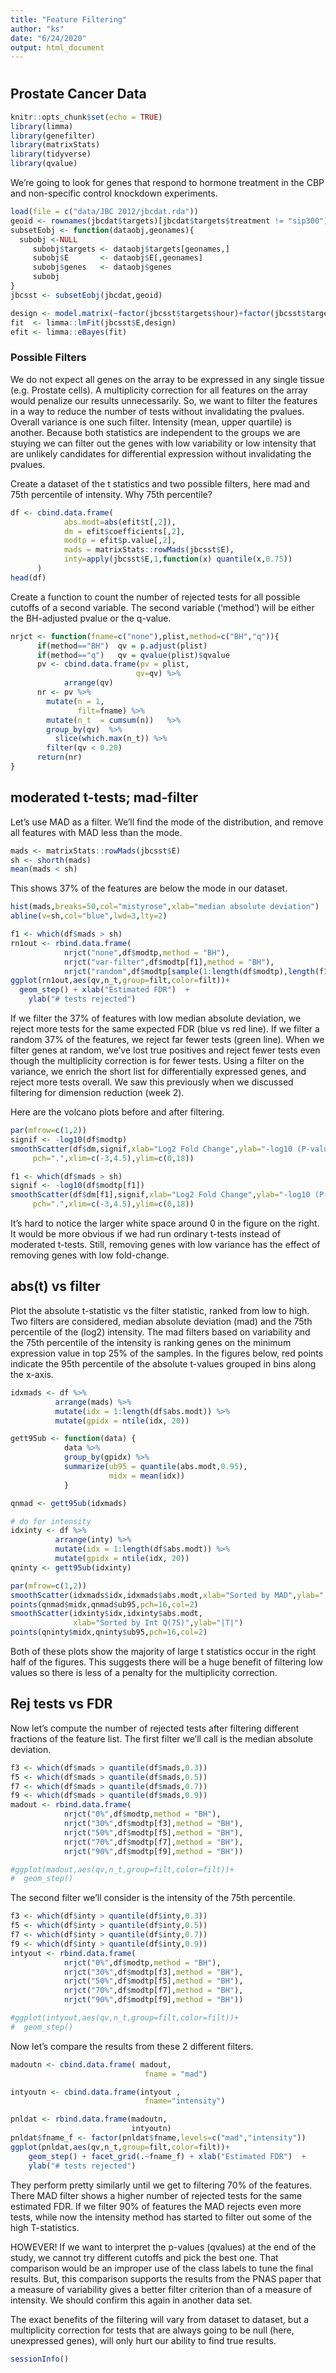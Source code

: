 ```yaml
---
title: "Feature Filtering"
author: "ks"
date: "6/24/2020"
output: html_document
---
```


# {.tabset}

## Prostate Cancer Data

```r
knitr::opts_chunk$set(echo = TRUE)
library(limma)
library(genefilter)
library(matrixStats)
library(tidyverse)
library(qvalue)
```

We're going to look for genes that respond to hormone treatment in the CBP and non-specific control knockdown experiments. 

```r
load(file = c("data/JBC 2012/jbcdat.rda"))
geoid <- rownames(jbcdat$targets)[jbcdat$targets$treatment != "sip300"]
subsetEobj <- function(dataobj,geonames){
  subobj <-NULL
     subobj$targets <- dataobj$targets[geonames,]
     subobj$E       <- dataobj$E[,geonames]
     subobj$genes   <- dataobj$genes
     subobj
}
jbcsst <- subsetEobj(jbcdat,geoid)

design <- model.matrix(~factor(jbcsst$targets$hour)+factor(jbcsst$targets$treatment))
fit  <- limma::lmFit(jbcsst$E,design)
efit <- limma::eBayes(fit)
```

### Possible Filters

We do not expect all genes on the array to be expressed in any single tissue (e.g. Prostate cells). A multiplicity correction for all features on the array would penalize our results unnecessarily. So, we want to filter the features in a way to reduce the number of tests without invalidating the pvalues. Overall variance is one such filter. Intensity (mean, upper quartile) is another. Because both statistics are independent to the groups we are stuying we can filter out the genes with low variability or low intensity that are unlikely candidates for differential expression without invalidating the pvalues. 

Create a dataset of the t statistics and two possible filters, here mad and 75th percentile of intensity. Why 75th percentile?
```r

df <- cbind.data.frame( 
            abs.modt=abs(efit$t[,2]),
            dm = efit$coefficients[,2],
            modtp = efit$p.value[,2],
            mads = matrixStats::rowMads(jbcsst$E),
            inty=apply(jbcsst$E,1,function(x) quantile(x,0.75))
      )
head(df)
```

Create a function to count the number of rejected tests for all possible cutoffs of a second variable. The second variable ('method') will be either the BH-adjusted pvalue or the q-value.
```r
nrjct <- function(fname=c("none"),plist,method=c("BH","q")){
      if(method=="BH")  qv = p.adjust(plist)
      if(method=="q")   qv = qvalue(plist)$qvalue
      pv <- cbind.data.frame(pv = plist,
                            qv=qv) %>%
            arrange(qv)
      nr <- pv %>%
        mutate(n = 1,
               filt=fname) %>%
        mutate(n_t  = cumsum(n))   %>%
        group_by(qv)  %>%
          slice(which.max(n_t)) %>%
        filter(qv < 0.20)
      return(nr)
}
```


## moderated t-tests; mad-filter

Let's use MAD as a filter. We'll find the mode of the distribution, and remove all features with MAD less than the mode.

```r
mads <- matrixStats::rowMads(jbcsst$E)
sh <- shorth(mads)
mean(mads < sh)
```

This shows 37\% of the features are below the mode in our dataset. 

```r
hist(mads,breaks=50,col="mistyrose",xlab="median absolute deviation")
abline(v=sh,col="blue",lwd=3,lty=2)
```

```r
f1 <- which(df$mads > sh)
rn1out <- rbind.data.frame(
            nrjct("none",df$modtp,method = "BH"),
            nrjct("var-filter",df$modtp[f1],method = "BH"),
            nrjct("random",df$modtp[sample(1:length(df$modtp),length(f1))],method = "BH"))
ggplot(rn1out,aes(qv,n_t,group=filt,color=filt))+
  geom_step() + xlab("Estimated FDR")  +
    ylab("# tests rejected")
```

If we filter the 37\% of features with low median absolute deviation, we reject more tests for the same expected FDR (blue vs red line). If we filter a random 37\% of the features, we reject far fewer tests (green line). When we filter genes at random, we've lost true positives and reject fewer tests even though the multiplicity correction is for fewer tests. Using a filter on the variance, we enrich the short list for differentially expressed genes, and reject more tests overall. We saw this previously when we discussed filtering for dimension reduction (week 2).

Here are the volcano plots before and after filtering.
```r
par(mfrow=c(1,2))
signif <- -log10(df$modtp)
smoothScatter(df$dm,signif,xlab="Log2 Fold Change",ylab="-log10 (P-value)",
     pch=".",xlim=c(-3,4.5),ylim=c(0,18))

f1 <- which(df$mads > sh)
signif <- -log10(df$modtp[f1])
smoothScatter(df$dm[f1],signif,xlab="Log2 Fold Change",ylab="-log10 (P-value)",
     pch=".",xlim=c(-3,4.5),ylim=c(0,18))
```

It's hard to notice the larger white space around 0 in the figure on the right. It would be more obvious if we had run ordinary t-tests instead of moderated t-tests. Still, removing genes with low variance has the effect of removing genes with low fold-change.

## abs(t) vs filter

Plot the absolute t-statistic vs the filter statistic, ranked from low to high. Two filters are considered, median absolute deviation (mad) and the 75th percentile of the (log2) intensity. The mad filters based on variability and the 75th percentile of the intensity is ranking genes on the minimum expression value in top 25\% of the samples. In the figures below, red points indicate the 95th percentile of the absolute t-values grouped in bins along the x-axis.

```r
idxmads <- df %>% 
          arrange(mads) %>%
          mutate(idx = 1:length(df$abs.modt)) %>%
          mutate(gpidx = ntile(idx, 20))

gett95ub <- function(data) {
            data %>%
            group_by(gpidx) %>%
            summarize(ub95 = quantile(abs.modt,0.95),
                      midx = mean(idx))
            }

qnmad <- gett95ub(idxmads)
```

```r
# do for intensity
idxinty <- df %>% 
          arrange(inty) %>%
          mutate(idx = 1:length(df$abs.modt)) %>%
          mutate(gpidx = ntile(idx, 20))
qninty <- gett95ub(idxinty)

par(mfrow=c(1,2))
smoothScatter(idxmads$idx,idxmads$abs.modt,xlab="Sorted by MAD",ylab="|T|")
points(qnmad$midx,qnmad$ub95,pch=16,col=2)
smoothScatter(idxinty$idx,idxinty$abs.modt,
              xlab="Sorted by Int Q(75)",ylab="|T|")
points(qninty$midx,qninty$ub95,pch=16,col=2)
```

Both of these plots show the majority of large t statistics occur in the right half of the figures. This suggests there will be a huge benefit of filtering low values so there is less of a penalty for the multiplicity correction.  

## Rej tests vs FDR

Now let's compute the number of rejected tests after filtering different fractions of the feature list. 
The first filter we'll call is the median absolute deviation.

```r
f3 <- which(df$mads > quantile(df$mads,0.3))
f5 <- which(df$mads > quantile(df$mads,0.5))
f7 <- which(df$mads > quantile(df$mads,0.7))
f9 <- which(df$mads > quantile(df$mads,0.9))
madout <- rbind.data.frame(
            nrjct("0%",df$modtp,method = "BH"),
            nrjct("30%",df$modtp[f3],method = "BH"),
            nrjct("50%",df$modtp[f5],method = "BH"),
            nrjct("70%",df$modtp[f7],method = "BH"),
            nrjct("90%",df$modtp[f9],method = "BH"))

#ggplot(madout,aes(qv,n_t,group=filt,color=filt))+
#  geom_step()
```

The second filter we'll consider is the intensity of the 75th percentile.

```r
f3 <- which(df$inty > quantile(df$inty,0.3))
f5 <- which(df$inty > quantile(df$inty,0.5))
f7 <- which(df$inty > quantile(df$inty,0.7))
f9 <- which(df$inty > quantile(df$inty,0.9))
intyout <- rbind.data.frame(
            nrjct("0%",df$modtp,method = "BH"),
            nrjct("30%",df$modtp[f3],method = "BH"),
            nrjct("50%",df$modtp[f5],method = "BH"),
            nrjct("70%",df$modtp[f7],method = "BH"),
            nrjct("90%",df$modtp[f9],method = "BH"))

#ggplot(intyout,aes(qv,n_t,group=filt,color=filt))+
#  geom_step()
```

Now let's compare the results from these 2 different filters.
```r
madoutn <- cbind.data.frame( madout,
                              fname = "mad")

intyoutn <- cbind.data.frame(intyout ,
                              fname="intensity")

pnldat <- rbind.data.frame(madoutn,
                           intyoutn)
pnldat$fname_f <- factor(pnldat$fname,levels=c("mad","intensity"))
ggplot(pnldat,aes(qv,n_t,group=filt,color=filt))+
    geom_step() + facet_grid(.~fname_f) + xlab("Estimated FDR")  +
    ylab("# tests rejected")
```

They perform pretty similarly until we get to filtering 70% of the features. There MAD filter shows a higher number of rejected tests for the same estimated FDR. If we filter 90\% of features the MAD rejects even more tests, while now the intensity method has started to filter out some of the high T-statistics.

HOWEVER! If we want to interpret the p-values (qvalues) at the end of the study, we cannot try different cutoffs and pick the best one. That comparison would be an improper use of the class labels to tune the final results. But, this comparison supports the results from the PNAS paper that a measure of variability gives a better filter criterion than of a measure of intensity. We should confirm this again in another data set.

The exact benefits of the filtering will vary from dataset to dataset, but a multiplicity correction for tests that are always going to be null (here, unexpressed genes), will only hurt our ability to find true results.

```r
sessionInfo()
```
